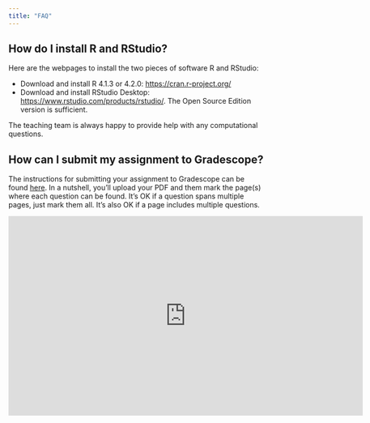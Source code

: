 ```yaml
---
title: "FAQ"
---
```


## How do I install R and RStudio?

Here are the webpages to install the two pieces of software R and RStudio:

-   Download and install R 4.1.3 or 4.2.0: <https://cran.r-project.org/>
-   Download and install RStudio Desktop: <https://www.rstudio.com/products/rstudio/>. The Open Source Edition version is sufficient.

The teaching team is always happy to provide help with any computational questions.

## How can I submit my assignment to Gradescope?

The instructions for submitting your assignment to Gradescope can be found [here](https://help.gradescope.com/article/ccbpppziu9-student-submit-work#submitting_a_pdf). In a nutshell, you'll upload your PDF and them mark the page(s) where each question can be found. It's OK if a question spans multiple pages, just mark them all. It's also OK if a page includes multiple questions.

```{=html}
<iframe width="700" height="394" src="https://www.youtube.com/embed/u-pK4GzpId0" title="YouTube video player" frameborder="0" allow="accelerometer; autoplay; clipboard-write; encrypted-media; gyroscope; picture-in-picture" allowfullscreen></iframe>
```
